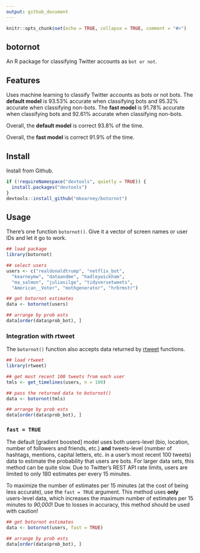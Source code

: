 ```yaml
---
output: github_document
---
```


```r
knitr::opts_chunk$set(echo = TRUE, collapse = TRUE, comment = "#>")
```

## botornot

An R package for classifying Twitter accounts as `bot or not`.

## Features

Uses machine learning to classify Twitter accounts as bots or not bots. The **default model** is 93.53% accurate when classifying bots and 95.32% accurate when classifying non-bots. The **fast model** is 91.78% accurate when classifying bots and 92.61% accurate when classifying non-bots. 

Overall, the **default model** is correct 93.8% of the time.

Overall, the **fast model** is correct 91.9% of the time.

## Install

Install from Github.

```r
if (!requireNamespace("devtools", quietly = TRUE)) {
  install.packages("devtools")
}
devtools::install_github("mkearney/botornot")
```

## Usage

There's one function `botornot()`. Give it a vector of screen names or user IDs and let it go to work.

```r
## load package
library(botornot)

## select users
users <- c("realdonaldtrump", "netflix_bot",
  "kearneymw", "dataandme", "hadleywickham",
  "ma_salmon", "juliasilge", "tidyversetweets", 
  "American__Voter", "mothgenerator", "hrbrmstr")

## get botornot estimates
data <- botornot(users)

## arrange by prob ests
data[order(data$prob_bot), ]
```

### Integration with rtweet

The `botornot()` function also accepts data returned by [rtweet](http://rtweet.info) functions.

```r
## load rtweet
library(rtweet)

## get most recent 100 tweets from each user
tmls <- get_timelines(users, n = 100)

## pass the returned data to botornot()
data <- botornot(tmls)

## arrange by prob ests
data[order(data$prob_bot), ]
```

### `fast = TRUE`

The default [gradient boosted] model uses both users-level (bio, location, number of followers and friends, etc.) **and** tweets-level (number of hashtags, mentions, capital letters, etc. in a user's most recent 100 tweets) data to estimate the probability that users are bots. For larger data sets, this method can be quite slow. Due to Twitter's REST API rate limits, users are limited to only 180 estimates per every 15 minutes. 

To maximize the number of estimates per 15 minutes (at the cost of being less accurate), use the `fast = TRUE` argument. This method uses **only** users-level data, which increases the maximum number of estimates per 15 minutes to *90,000*! Due to losses in accuracy, this method should be used with caution!

```r
## get botornot estimates
data <- botornot(users, fast = TRUE)

## arrange by prob ests
data[order(data$prob_bot), ]
```
